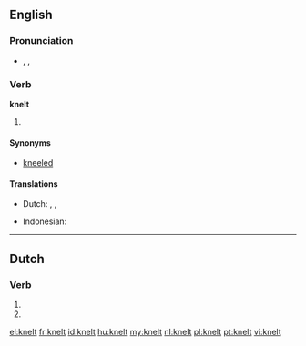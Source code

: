 ==English==

===Pronunciation===
* {{enPR|nĕlt}}, {{IPA|/nɛlt/}}, {{SAMPA|/nElt/}}
*: {{rhymes|ɛlt}}

===Verb===
'''knelt'''

# {{past of|kneel}}

====Synonyms====
* [[kneeled]]

====Translations====
{{trans-top|simple past tense and past participle of ''kneel''}}
* Dutch: {{t-|nl|knielde}}, {{t-|nl|knielden}}, {{t+|nl|geknield}}
{{trans-mid}}
* Indonesian: {{t+|id|lutut|alt=berlutut|xs=Indonesian}}
{{trans-bottom}}

----

==Dutch==

===Verb===
{{infl|nl}}

# {{nl-verb-form|p=23|n=sg|t=pres|m=ind|knellen}}
# {{nl-verb-form|n=pl|m=imp|knellen}}

[[el:knelt]]
[[fr:knelt]]
[[id:knelt]]
[[hu:knelt]]
[[my:knelt]]
[[nl:knelt]]
[[pl:knelt]]
[[pt:knelt]]
[[vi:knelt]]